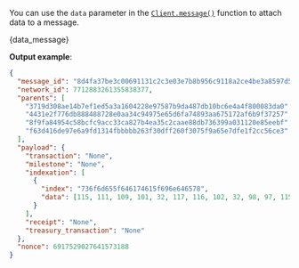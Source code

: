 
You can use the `data` parameter in the
[`Client.message()`](./../libraries/python/api_reference#messageseed-optional-account_index-optional-initial_address_index-optional-inputs-optional-input_range_begin-optional-input_range_end-optional-outputs-optional-dust_allowance_outputs-optional-index-optional-index_raw-optional-data-optional-data_str-optional-parents-optional-message)
function to attach data to a message.

<CodeBlock className="language-python">{data_message}</CodeBlock>

**Output example**:

```json
{
  "message_id": "8d4fa37be3c00691131c2c3e03e7b8b956c9118a2ce4be3a8597d51d82ed2de9",
  "network_id": 7712883261355838377,
  "parents": [
    "3719d308ae14b7ef1ed5a3a1604228e97587b9da487db10bc6e4a4f800083da0",
    "4431e2f776db888488728e0aa34c94975e65d6fa74893aa675172af6b9f37257",
    "8f9fa84954c58bcfc9acc33ca827b4ea35c2caae88db736399a031120e85eebf",
    "f63d416de97e6a9fd1314fbbbbb263f30dff260f3075f9a65e7dfe1f2cc56ce3"
  ],
  "payload": {
    "transaction": "None",
    "milestone": "None",
    "indexation": [
      {
        "index": "736f6d655f646174615f696e646578",
        "data": [115, 111, 109, 101, 32, 117, 116, 102, 32, 98, 97, 115, 101, 100, 32, 100, 97, 116, 97]
      }
    ],
    "receipt": "None",
    "treasury_transaction": "None"
  },
  "nonce": 6917529027641573188
}
```